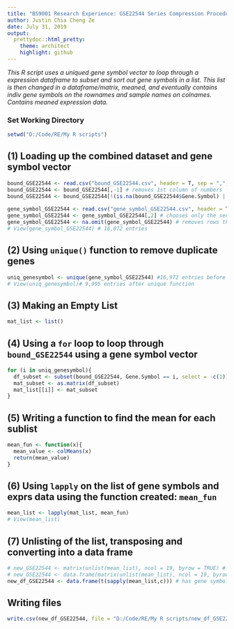 ---
title: "BS9001 Research Experience: GSE22544 Series Compression Procedure"
author: Justin Chia Cheng Ze
date: July 31, 2019
output: 
  prettydoc::html_pretty:
    theme: architect
    highlight: github
---
*This R script uses a uniqued gene symbol vector to loop through a expression dataframe to subset and sort out gene symbols in a list. This list is then changed in a dataframe/matrix, meaned, and eventually contains indiv gene symbols on the rownames and sample names on colnames. Contains meaned expression data.*

### Set Working Directory
```{r code to set working directory, eval=FALSE}
setwd("D:/Code/RE/My R scripts")
```

## (1) Loading up the combined dataset and gene symbol vector
```{r, eval=FALSE}
bound_GSE22544 <- read.csv("bound_GSE22544.csv", header = T, sep = ",", stringsAsFactors = FALSE)
bound_GSE22544 <- bound_GSE22544[,-1] # removes 1st column of numbers
bound_GSE22544 <- bound_GSE22544[!(is.na(bound_GSE22544$Gene.Symbol) | bound_GSE22544$Gene.Symbol=="")
                                 
gene_symbol_GSE22544 <- read.csv("gene_symbol_GSE22544.csv", header = T, sep = ",", stringsAsFactors = FALSE)
gene_symbol_GSE22544 <- gene_symbol_GSE22544[,2] # chooses only the second column
gene_symbol_GSE22544 <- na.omit(gene_symbol_GSE22544) # removes rows that have NAs
# View(gene_symbol_GSE22544) # 16,072 entries

```

## (2) Using `unique()` function to remove duplicate genes
```{r, eval=FALSE}
uniq_genesymbol <- unique(gene_symbol_GSE22544) #16,972 entries before unique function
# View(uniq_genesymbol)# 9,995 entries after unique function
```

## (3) Making an Empty List
```{r, eval=FALSE}
mat_list <- list()
```

## (4) Using a `for` loop to loop through `bound_GSE22544` using a gene symbol vector
```{r, eval=FALSE}
for (i in uniq_genesymbol){
  df_subset <- subset(bound_GSE22544, Gene.Symbol == i, select = -c(1))
  mat_subset <- as.matrix(df_subset)
  mat_list[[i]] <- mat_subset
}
```

## (5) Writing a function to find the mean for each sublist
```{r, eval=FALSE}
mean_fun <- function(x){
  mean_value <- colMeans(x)
  return(mean_value)
}

```

## (6) Using `lapply` on the list of gene symbols and exprs data using the function created: `mean_fun`
```{r, eval=FALSE}
mean_list <- lapply(mat_list, mean_fun)
# View(mean_list)
```

## (7) Unlisting of the list, transposing and converting into a data frame
```{r, eval=FALSE}
# new_GSE22544 <- matrix(unlist(mean_list), ncol = 19, byrow = TRUE) # rejected cos no row and column names; only mean exprs data
# new_GSE22544 <- data.frame(matrix(unlist(mean_list), ncol = 19, byrow = TRUE)) # rejected cos no column and row names retained and needs extra steps to take the colnames from bound_22544 df
new_df_GSE22544 <- data.frame(t(sapply(mean_list,c))) # has gene symbols as rownames and sample numbers as column names
```

## Writing files
```{r,eval=FALSE}
write.csv(new_df_GSE22544, file = "D:/Code/RE/My R scripts/new_df_GSE22544.csv", row.names = T)
```
